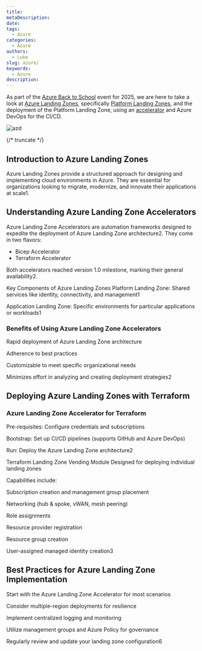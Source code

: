 ```yaml
---
title: 
metaDescription: 
date: 
tags:
  - Azure
categories:
  - Azure
authors:
  - Luke
slug: azure/
keywords:
  - Azure
description: 
---
```


As part of the [Azure Back to School](https://azurebacktoschool.github.io/) event for 2025, we are here to take a look at [Azure Landing Zones](https://learn.microsoft.com/azure/cloud-adoption-framework/ready/landing-zone/?WT.mc_id=AZ-MVP-5004796), specifically [Platform Landing Zones](https://learn.microsoft.com/azure/cloud-adoption-framework/ready/landing-zone/?WT.mc_id=AZ-MVP-5004796#platform-landing-zones-vs-application-landing-zones), and the deployment of the Platform Landing Zone, using an [accelerator](https://azure.github.io/Azure-Landing-Zones/accelerator/) and Azure DevOps for the CI/CD.

![azd](images/AzureBacktoSchool_Logo.png)

{/* truncate */}

## Introduction to Azure Landing Zones

Azure Landing Zones provide a structured approach for designing and implementing cloud environments in Azure. They are essential for organizations looking to migrate, modernize, and innovate their applications at scale1.

## Understanding Azure Landing Zone Accelerators
Azure Landing Zone Accelerators are automation frameworks designed to expedite the deployment of Azure Landing Zone architecture2. They come in two flavors:

* Bicep Accelerator
* Terraform Accelerator

Both accelerators reached version 1.0 milestone, marking their general availability2.

Key Components of Azure Landing Zones
Platform Landing Zone: Shared services like identity, connectivity, and management1

Application Landing Zone: Specific environments for particular applications or workloads1

###  Benefits of Using Azure Landing Zone Accelerators
Rapid deployment of Azure Landing Zone architecture

Adherence to best practices

Customizable to meet specific organizational needs

Minimizes effort in analyzing and creating deployment strategies2

## Deploying Azure Landing Zones with Terraform

### Azure Landing Zone Accelerator for Terraform

Pre-requisites: Configure credentials and subscriptions

Bootstrap: Set up CI/CD pipelines (supports GitHub and Azure DevOps)

Run: Deploy the Azure Landing Zone architecture2

Terraform Landing Zone Vending Module
Designed for deploying individual landing zones

Capabilities include:

Subscription creation and management group placement

Networking (hub & spoke, vWAN, mesh peering)

Role assignments

Resource provider registration

Resource group creation

User-assigned managed identity creation3

## Best Practices for Azure Landing Zone Implementation

Start with the Azure Landing Zone Accelerator for most scenarios

Consider multiple-region deployments for resilience

Implement centralized logging and monitoring

Utilize management groups and Azure Policy for governance

Regularly review and update your landing zone configuration6